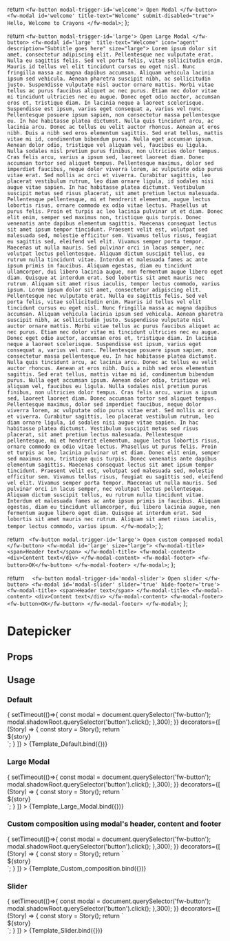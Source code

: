 
  return `<fw-button modal-trigger-id='welcome'> Open Modal </fw-button>
          <fw-modal id='welcome' title-text="Welcome" submit-disabled="true">
            Hello,
            Welcome to Crayons
          </fw-modal>`;
};

  return `<fw-button modal-trigger-id='large'> Open Large Modal </fw-button>
          <fw-modal id='large' title-text="Welcome" icon="agent" description="Subtitle goes here" size="large">
            Lorem ipsum dolor sit amet, consectetur adipiscing elit. Pellentesque nec vulputate erat. Nulla eu sagittis felis. Sed vel porta felis, vitae sollicitudin enim. Mauris id tellus vel elit tincidunt cursus eu eget nisl. Nunc fringilla massa ac magna dapibus accumsan. Aliquam vehicula lacinia ipsum sed vehicula. Aenean pharetra suscipit nibh, ac sollicitudin justo. Suspendisse vulputate nisl auctor ornare mattis. Morbi vitae tellus ac purus faucibus aliquet ac nec purus.
    Etiam nec dolor vitae mi tincidunt ultricies nec eu augue. Donec eget odio auctor, accumsan eros et, tristique diam. In lacinia neque a laoreet scelerisque. Suspendisse est ipsum, varius eget consequat a, varius vel nunc. Pellentesque posuere ipsum sapien, non consectetur massa pellentesque eu. In hac habitasse platea dictumst. Nulla quis tincidunt arcu, ac lacinia arcu. Donec ac tellus eu velit auctor rhoncus.
    Aenean at eros nibh. Duis a nibh sed eros elementum sagittis. Sed erat tellus, mattis vitae mi id, condimentum bibendum purus. Nulla eget accumsan ipsum. Aenean dolor odio, tristique vel aliquam vel, faucibus eu ligula. Nulla sodales nisl pretium purus finibus, non ultricies dolor tempus. Cras felis arcu, varius a ipsum sed, laoreet laoreet diam. Donec accumsan tortor sed aliquet tempus. Pellentesque maximus, dolor sed imperdiet faucibus, neque dolor viverra lorem, ac vulputate odio purus vitae erat. Sed mollis ac orci et viverra. Curabitur sagittis, leo placerat vestibulum rutrum, leo diam ornare ligula, id sodales nisi augue vitae sapien. In hac habitasse platea dictumst. Vestibulum suscipit metus sed risus placerat, sit amet pretium lectus malesuada. Pellentesque pellentesque, mi et hendrerit elementum, augue lectus lobortis risus, ornare commodo ex odio vitae lectus.
    Phasellus ut purus felis. Proin et turpis ac leo lacinia pulvinar ut et diam. Donec elit enim, semper sed maximus non, tristique quis turpis. Donec venenatis ante dapibus elementum sagittis. Maecenas consequat lectus sit amet ipsum tempor tincidunt. Praesent velit est, volutpat sed malesuada sed, molestie efficitur sem. Vivamus tellus risus, feugiat eu sagittis sed, eleifend vel elit. Vivamus semper porta tempor. Maecenas ut nulla mauris.
    Sed pulvinar orci in lacus semper, nec volutpat lectus pellentesque. Aliquam dictum suscipit tellus, eu rutrum nulla tincidunt vitae. Interdum et malesuada fames ac ante ipsum primis in faucibus. Aliquam egestas, diam eu tincidunt ullamcorper, dui libero lacinia augue, non fermentum augue libero eget diam. Quisque at interdum erat. Sed lobortis sit amet mauris nec rutrum. Aliquam sit amet risus iaculis, tempor lectus commodo, varius ipsum.
    Lorem ipsum dolor sit amet, consectetur adipiscing elit. Pellentesque nec vulputate erat. Nulla eu sagittis felis. Sed vel porta felis, vitae sollicitudin enim. Mauris id tellus vel elit tincidunt cursus eu eget nisl. Nunc fringilla massa ac magna dapibus accumsan. Aliquam vehicula lacinia ipsum sed vehicula. Aenean pharetra suscipit nibh, ac sollicitudin justo. Suspendisse vulputate nisl auctor ornare mattis. Morbi vitae tellus ac purus faucibus aliquet ac nec purus.
    Etiam nec dolor vitae mi tincidunt ultricies nec eu augue. Donec eget odio auctor, accumsan eros et, tristique diam. In lacinia neque a laoreet scelerisque. Suspendisse est ipsum, varius eget consequat a, varius vel nunc. Pellentesque posuere ipsum sapien, non consectetur massa pellentesque eu. In hac habitasse platea dictumst. Nulla quis tincidunt arcu, ac lacinia arcu. Donec ac tellus eu velit auctor rhoncus.
    Aenean at eros nibh. Duis a nibh sed eros elementum sagittis. Sed erat tellus, mattis vitae mi id, condimentum bibendum purus. Nulla eget accumsan ipsum. Aenean dolor odio, tristique vel aliquam vel, faucibus eu ligula. Nulla sodales nisl pretium purus finibus, non ultricies dolor tempus. Cras felis arcu, varius a ipsum sed, laoreet laoreet diam. Donec accumsan tortor sed aliquet tempus. Pellentesque maximus, dolor sed imperdiet faucibus, neque dolor viverra lorem, ac vulputate odio purus vitae erat. Sed mollis ac orci et viverra. Curabitur sagittis, leo placerat vestibulum rutrum, leo diam ornare ligula, id sodales nisi augue vitae sapien. In hac habitasse platea dictumst. Vestibulum suscipit metus sed risus placerat, sit amet pretium lectus malesuada. Pellentesque pellentesque, mi et hendrerit elementum, augue lectus lobortis risus, ornare commodo ex odio vitae lectus.
    Phasellus ut purus felis. Proin et turpis ac leo lacinia pulvinar ut et diam. Donec elit enim, semper sed maximus non, tristique quis turpis. Donec venenatis ante dapibus elementum sagittis. Maecenas consequat lectus sit amet ipsum tempor tincidunt. Praesent velit est, volutpat sed malesuada sed, molestie efficitur sem. Vivamus tellus risus, feugiat eu sagittis sed, eleifend vel elit. Vivamus semper porta tempor. Maecenas ut nulla mauris.
    Sed pulvinar orci in lacus semper, nec volutpat lectus pellentesque. Aliquam dictum suscipit tellus, eu rutrum nulla tincidunt vitae. Interdum et malesuada fames ac ante ipsum primis in faucibus. Aliquam egestas, diam eu tincidunt ullamcorper, dui libero lacinia augue, non fermentum augue libero eget diam. Quisque at interdum erat. Sed lobortis sit amet mauris nec rutrum. Aliquam sit amet risus iaculis, tempor lectus commodo, varius ipsum.
          </fw-modal>`;
};

  return ` <fw-button modal-trigger-id='large'> Open custom composed modal </fw-button>
          <fw-modal id='large' size="large">
            <fw-modal-title>
              <span>Header text</span>
            </fw-modal-title>
            <fw-modal-content>
              <div>Content text</div>
            </fw-modal-content>
            <fw-modal-footer>
              <fw-button>OK</fw-button>
            </fw-modal-footer>
          </fw-modal>`;
};

  return `  <fw-button modal-trigger-id='modal-slider'> Open slider </fw-button>
            <fw-modal id='modal-slider' slider='true' hide-footer='true'>
              <fw-modal-title>
                <span>Header text</span>
              </fw-modal-title>
              <fw-modal-content>
                <div>Content text</div>
              </fw-modal-content>
              <fw-modal-footer>
                <fw-button>OK</fw-button>
              </fw-modal-footer>
            </fw-modal>`;
};


# Datepicker

<Meta
  title='Modal'
  component='fw-modal'
/>

## Props

<Props of="fw-modal"/>

## Usage

### Default

<Preview>
  <Story 
    name='Default'
    play={ async ({ canvasElement }) => {
        setTimeout(()=>{
          const modal =  document.querySelector('fw-button');
          modal.shadowRoot.querySelector('button').click();
        },300);
    }}
    decorators={[
      (Story) => {
        const story = Story();
        return `<div>${story}</div>`;
      }
    ]}
  >
    {Template_Default.bind({})}
  </Story>
</Preview>

### Large Modal
<Preview>
  <Story 
    name='Large Modal'
    play={ async ({ canvasElement }) => {
        setTimeout(()=>{
          const modal =  document.querySelector('fw-button');
          modal.shadowRoot.querySelector('button').click();
        },300);
    }}
    decorators={[
      (Story) => {
        const story = Story();
        return `<div>${story}</div>`;
      }
    ]}
  >
    {Template_Large_Modal.bind({})}
  </Story>
</Preview>

### Custom composition using modal's header, content and footer

<Preview>
  <Story 
    name='Custom composition'
    play={ async ({ canvasElement }) => {
        setTimeout(()=>{
          const modal =  document.querySelector('fw-button');
          modal.shadowRoot.querySelector('button').click();
        },300);
    }}
    decorators={[
      (Story) => {
        const story = Story();
        return `<div>${story}</div>`;
      }
    ]}
  >
    {Template_Custom_composition.bind({})}
  </Story>
</Preview>


### Slider

<Preview>
  <Story 
    name='Slider'
    play={ async ({ canvasElement }) => {
        setTimeout(()=>{
          const modal =  document.querySelector('fw-button');
          modal.shadowRoot.querySelector('button').click();
        },300);
    }}
    decorators={[
      (Story) => {
        const story = Story();
        return `<div>${story}</div>`;
      }
    ]}
  >
    {Template_Slider.bind({})}
  </Story>
</Preview>
